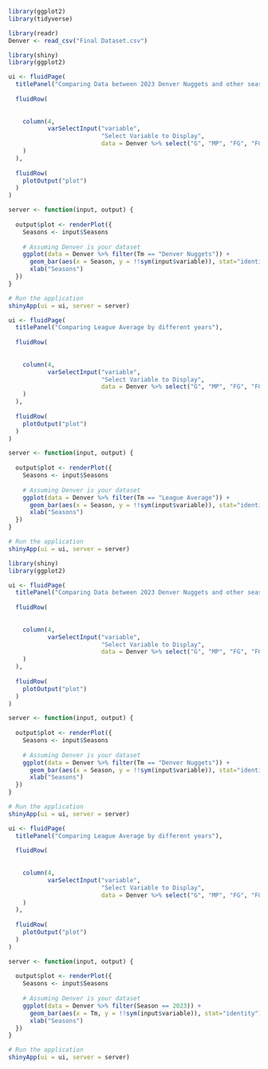```r
library(ggplot2)
library(tidyverse)
```

```r
library(readr)
Denver <- read_csv("Final Dataset.csv")

```

```r
library(shiny)
library(ggplot2)

ui <- fluidPage(
  titlePanel("Comparing Data between 2023 Denver Nuggets and other seasons"),
  
  fluidRow(
    
    
    column(4,
           varSelectInput("variable", 
                          "Select Variable to Display", 
                          data = Denver %>% select("G", "MP", "FG", "FGA", "FG%", "3P", "3PA", "3P%", "2P", "2PA", "2P%", "FT", "FTA", "FT%", "ORB", "DRB", "TRB", "AST", "STL", "BLK", "TOV", "PF", "PTS", "Age", "PW", "PL", "ORtg", "DRtg", "Pace", "FTr", "3PAr", "TS%", "AeFG%", "ATOV%", "AORB%", "AFT/FGA", "DeFG%", "DTOV%", "DDRB%", "DFT/FGA"))
    )
  ),
  
  fluidRow(
    plotOutput("plot")
  )
)

server <- function(input, output) {
  
  output$plot <- renderPlot({
    Seasons <- input$Seasons
    
    # Assuming Denver is your dataset
    ggplot(data = Denver %>% filter(Tm == "Denver Nuggets")) + 
      geom_bar(aes(x = Season, y = !!sym(input$variable)), stat="identity") +
      xlab("Seasons")
  })
}

# Run the application 
shinyApp(ui = ui, server = server)


```


```r
ui <- fluidPage(
  titlePanel("Comparing League Average by different years"),
  
  fluidRow(
    
    
    column(4,
           varSelectInput("variable", 
                          "Select Variable to Display", 
                          data = Denver %>% select("G", "MP", "FG", "FGA", "FG%", "3P", "3PA", "3P%", "2P", "2PA", "2P%", "FT", "FTA", "FT%", "ORB", "DRB", "TRB", "AST", "STL", "BLK", "TOV", "PF", "PTS", "Age", "PW", "PL", "ORtg", "DRtg", "Pace", "FTr", "3PAr", "TS%", "AeFG%", "ATOV%", "AORB%", "AFT/FGA", "DeFG%", "DTOV%", "DDRB%", "DFT/FGA"))
    )
  ),
  
  fluidRow(
    plotOutput("plot")
  )
)

server <- function(input, output) {
  
  output$plot <- renderPlot({
    Seasons <- input$Seasons
    
    # Assuming Denver is your dataset
    ggplot(data = Denver %>% filter(Tm == "League Average")) + 
      geom_bar(aes(x = Season, y = !!sym(input$variable)), stat="identity") +
      xlab("Seasons")
  })
}

# Run the application 
shinyApp(ui = ui, server = server)
```


```r
library(shiny)
library(ggplot2)

ui <- fluidPage(
  titlePanel("Comparing Data between 2023 Denver Nuggets and other seasons"),
  
  fluidRow(
    
    
    column(4,
           varSelectInput("variable", 
                          "Select Variable to Display", 
                          data = Denver %>% select("G", "MP", "FG", "FGA", "FG%", "3P", "3PA", "3P%", "2P", "2PA", "2P%", "FT", "FTA", "FT%", "ORB", "DRB", "TRB", "AST", "STL", "BLK", "TOV", "PF", "PTS", "Age", "PW", "PL", "ORtg", "DRtg", "Pace", "FTr", "3PAr", "TS%", "AeFG%", "ATOV%", "AORB%", "AFT/FGA", "DeFG%", "DTOV%", "DDRB%", "DFT/FGA"))
    )
  ),
  
  fluidRow(
    plotOutput("plot")
  )
)

server <- function(input, output) {
  
  output$plot <- renderPlot({
    Seasons <- input$Seasons
    
    # Assuming Denver is your dataset
    ggplot(data = Denver %>% filter(Tm == "Denver Nuggets")) + 
      geom_bar(aes(x = Season, y = !!sym(input$variable)), stat="identity") +
      xlab("Seasons")
  })
}

# Run the application 
shinyApp(ui = ui, server = server)


```


```r
ui <- fluidPage(
  titlePanel("Comparing League Average by different years"),
  
  fluidRow(
    
    
    column(4,
           varSelectInput("variable", 
                          "Select Variable to Display", 
                          data = Denver %>% select("G", "MP", "FG", "FGA", "FG%", "3P", "3PA", "3P%", "2P", "2PA", "2P%", "FT", "FTA", "FT%", "ORB", "DRB", "TRB", "AST", "STL", "BLK", "TOV", "PF", "PTS", "Age", "PW", "PL", "ORtg", "DRtg", "Pace", "FTr", "3PAr", "TS%", "AeFG%", "ATOV%", "AORB%", "AFT/FGA", "DeFG%", "DTOV%", "DDRB%", "DFT/FGA"))
    )
  ),
  
  fluidRow(
    plotOutput("plot")
  )
)

server <- function(input, output) {
  
  output$plot <- renderPlot({
    Seasons <- input$Seasons
    
    # Assuming Denver is your dataset
    ggplot(data = Denver %>% filter(Season == 2023)) + 
      geom_bar(aes(x = Tm, y = !!sym(input$variable)), stat="identity") +
      xlab("Seasons")
  })
}

# Run the application 
shinyApp(ui = ui, server = server)
```

























